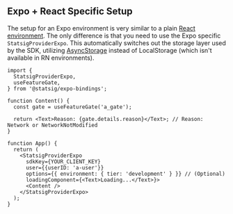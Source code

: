 
## Expo + React Specific Setup

The setup for an Expo environment is very similar to a plain [React environment](/client/javascript-sdk/react). 
The only difference is that you need to use the Expo specific `StatsigProviderExpo`. 
This automatically switches out the storage layer used by the SDK, utilizing [AsyncStorage](https://github.com/react-native-async-storage) instead of LocalStorage (which isn't available in RN environments).


```tsx
import {
  StatsigProviderExpo,
  useFeatureGate,
} from '@statsig/expo-bindings';

function Content() {
  const gate = useFeatureGate('a_gate');

  return <Text>Reason: {gate.details.reason}</Text>; // Reason: Network or NetworkNotModified
}

function App() {
  return (
    <StatsigProviderExpo 
      sdkKey={YOUR_CLIENT_KEY}
      user={{userID: 'a-user'}}
      options={{ environment: { tier: 'development' } }} // (Optional)
      loadingComponent={<Text>Loading...</Text>}>
      <Content />
    </StatsigProviderExpo>
  );
}
```